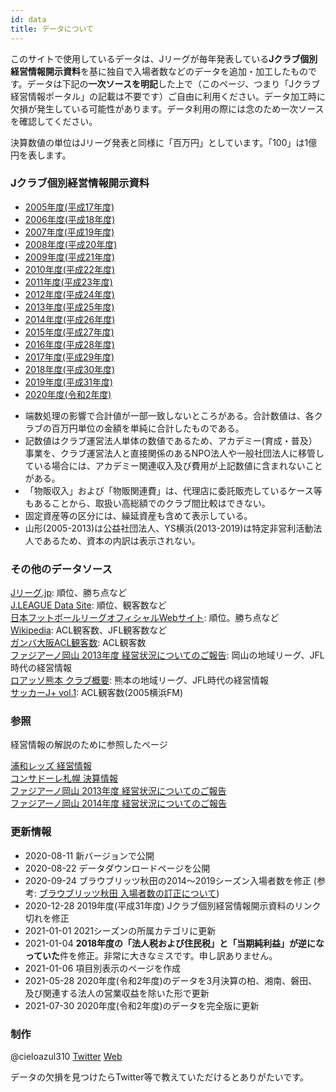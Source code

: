 ```yaml
---
id: data
title: データについて
---
```


このサイトで使用しているデータは、Jリーグが毎年発表している**Jクラブ個別経営情報開示資料**を基に独自で入場者数などのデータを追加・加工したものです。データは下記の**一次ソースを明記**した上で（このページ、つまり「Jクラブ経営情報ポータル」の記載は不要です）ご自由に利用ください。データ加工時に欠損が発生している可能性があります。データ利用の際には念のため一次ソースを確認してください。

決算数値の単位はJリーグ発表と同様に「百万円」としています。「100」は1億円を表します。

### Jクラブ個別経営情報開示資料

- [2005年度(平成17年度)](https://www.jleague.jp/docs/aboutj/club2006_02.pdf "2005年度(平成17年度) Jクラブ個別経営情報開示資料")
- [2006年度(平成18年度)](https://www.jleague.jp/docs/aboutj/club2007_02.pdf "2006年度(平成18年度) Jクラブ個別経営情報開示資料")
- [2007年度(平成19年度)](https://www.jleague.jp/docs/aboutj/club2008_02.pdf "2007年度(平成19年度) Jクラブ個別経営情報開示資料")
- [2008年度(平成20年度)](https://www.jleague.jp/docs/aboutj/club2009_02.pdf "2008年度(平成20年度) Jクラブ個別経営情報開示資料")
- [2009年度(平成21年度)](https://www.jleague.jp/docs/aboutj/club2010_02.pdf "2009年度(平成21年度) Jクラブ個別経営情報開示資料")
- [2010年度(平成22年度)](https://www.jleague.jp/docs/aboutj/club2011_02.pdf "2010年度(平成22年度) Jクラブ個別経営情報開示資料")
- [2011年度(平成23年度)](https://www.jleague.jp/docs/aboutj/club-h23kaiji.pdf "2011年度(平成23年度) Jクラブ個別経営情報開示資料")
- [2012年度(平成24年度)](https://www.jleague.jp/docs/aboutj/club-h24kaiji.pdf "2012年度(平成24年度) Jクラブ個別経営情報開示資料")
- [2013年度(平成25年度)](https://www.jleague.jp/docs/aboutj/club-h25kaiji.pdf "2013年度(平成25年度) Jクラブ個別経営情報開示資料")
- [2014年度(平成26年度)](https://www.jleague.jp/docs/aboutj/club-h26kaiji.pdf "2014年度(平成26年度) Jクラブ個別経営情報開示資料")
- [2015年度(平成27年度)](https://www.jleague.jp/docs/aboutj/club-h27kaiji.pdf "2015年度(平成27年度) Jクラブ個別経営情報開示資料")
- [2016年度(平成28年度)](https://www.jleague.jp/docs/aboutj/club-h28kaiji.pdf "2016年度(平成28年度) Jクラブ個別経営情報開示資料")
- [2017年度(平成29年度)](https://www.jleague.jp/docs/aboutj/club-h29kaiji.pdf "2017年度(平成29年度) Jクラブ個別経営情報開示資料")
- [2018年度(平成30年度)](https://www.jleague.jp/docs/aboutj/club-h30kaiji_3.pdf "2018年度(平成30年度) Jクラブ個別経営情報開示資料")
- [2019年度(平成31年度)](https://www.jleague.jp/docs/aboutj/club-h31kaiji-1.pdf "2019年度(平成31年度) Jクラブ個別経営情報開示資料")
- [2020年度(令和2年度)](https://aboutj.jleague.jp/corporate/wp-content/themes/j_corp/assets/pdf/club-r2kaiji_1_20210729.pdf "2020年度(令和2年度) Jクラブ個別経営情報開示資料")

<Alert title="データの留意点" severity="warning">
  <ul>
    <li>端数処理の影響で合計値が一部一致しないところがある。合計数値は、各クラブの百万円単位の金額を単純に合計したものである。</li>
    <li>記数値はクラブ運営法人単体の数値であるため、アカデミー(育成・普及）事業を、クラブ運営法人と直接関係のあるNPO法人や一般社団法人に移管している場合には、アカデミー関連収入及び費用が上記数値に含まれないことがある。</li>
    <li>「物販収入」および「物販関連費」は、代理店に委託販売しているケース等もあることから、取扱い高総額でのクラブ間比較はできない。</li>
    <li>固定資産等の区分には、繰延資産も含めて表示している。</li>
    <li>山形(2005-2013)は公益社団法人、YS横浜(2013-2019)は特定非営利活動法人であるため、資本の内訳は表示されない。</li>
  </ul>
</Alert>

### その他のデータソース

[Jリーグ.jp](https://www.jleague.jp/): 順位、勝ち点など  
[J.LEAGUE Data Site](https://data.j-league.or.jp/SFTP01/): 順位、観客数など  
[日本フットボールリーグオフィシャルWebサイト](http://www.jfl.or.jp/): 順位。勝ち点など  
[Wikipedia](https://ja.wikipedia.org/wiki/): ACL観客数、JFL観客数など  
[ガンバ大阪ACL観客数](http://datadata.zashiki.com/gamba/att/douinacl.htm): ACL観客数  
[ファジアーノ岡山 2013年度 経営状況についてのご報告](https://www.fagiano-okayama.com/news/p1398334491.html): 岡山の地域リーグ、JFL時代の経営情報  
[ロアッソ熊本 クラブ概要](https://roasso-k.com/top_team/club_outline): 熊本の地域リーグ、JFL時代の経営情報  
[サッカーJ+ vol.1](https://ja.wikipedia.org/wiki/%E3%82%B5%E3%83%83%E3%82%AB%E3%83%BCJ%2B): ACL観客数(2005横浜FM)

### 参照

経営情報の解説のために参照したページ

[浦和レッズ 経営情報](https://www.urawa-reds.co.jp/club/managdata.php)  
[コンサドーレ札幌 決算情報](https://www.consadole-sapporo.jp/club/settlement/)  
[ファジアーノ岡山 2013年度 経営状況についてのご報告](https://www.fagiano-okayama.com/news/p1398334491.html)  
[ファジアーノ岡山 2014年度 経営状況についてのご報告](https://www.fagiano-okayama.com/news/p1429706533.html)

### 更新情報

- 2020-08-11 新バージョンで公開
- 2020-08-22 データダウンロードページを公開
- 2020-09-24 ブラウブリッツ秋田の2014〜2019シーズン入場者数を修正 (参考: [ブラウブリッツ秋田 入場者数の訂正について](https://www.jleague.jp/release/post-64557/))
- 2020-12-28 2019年度(平成31年度) Jクラブ個別経営情報開示資料のリンク切れを修正
- 2021-01-01 2021シーズンの所属カテゴリに更新
- 2021-01-04 **2018年度の「法人税および住民税」と「当期純利益」が逆になっていた**件を修正。非常に大きなミスです。申し訳ありません。
- 2021-01-06 項目別表示のページを作成
- 2021-05-28 2020年度(令和2年度)のデータを3月決算の柏、湘南、磐田、及び関連する法人の営業収益を除いた形で更新
- 2021-07-30 2020年度(令和2年度)のデータを完全版に更新

### 制作

@cieloazul310 [Twitter](https://twitter.com/cieloazul310 "@cieloazul310")  [Web](https://cieloazul310.github.io/ "水戸地図")

データの欠損を見つけたらTwitter等で教えていただけるとありがたいです。
